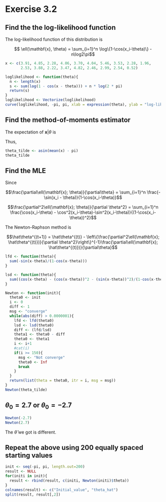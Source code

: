 # Exercise 3.2

## Find the the log-likelihood function

The log-likelihood function of this distribution is

$$ \ell(\mathbf{x}, \theta) = \sum_{i=1}^n \log\{1-\cos(x_i-\theta)\} - n\log2\pi$$


```r
x <- c(3.91, 4.85, 2.28, 4.06, 3.70, 4.04, 5.46, 3.53, 2.28, 1.96,
       2.53, 3.88, 2.22, 3.47, 4.82, 2.46, 2.99, 2.54, 0.52)

loglikelihood <- function(theta){
  n <- length(x)
  s <- sum(log(1 - cos(x - theta))) + n * log(2 * pi)
  return(s)
}
loglikelihood <- Vectorize(loglikelihood)
curve(loglikelihood, -pi, pi, xlab = expression(theta), ylab = "log-likelihood")
```

## Find the method-of-moments estimator

The expectation of $\mathbf{x}|\theta$ is
\begin{align*}
\mathbb E (x | \theta) &= \int_{0}^{2\pi} x \frac{1-\cos(x-\theta)}{2\pi} dx \\
&= \frac{1}{2\pi} \int_{0}^{2\pi} x - x\cos(x-\theta) dx \\
&= \pi + \sin(\theta) \\
&= \bar{X_n}
\end{align*}

Thus, 

```r
theta_tilde <- asin(mean(x) - pi)
theta_tilde
```

## Find the MLE 

Since

$$\frac{\partial\ell(\mathbf{x}; \theta)}{\partial\theta} = \sum_{i=1}^n \frac{-\sin(x_i - \theta)}{1-\cos(x_i-\theta)}$$

$$\frac{\partial^2\ell(\mathbf{x}; \theta)}{\partial \theta^2} = \sum_{i=1}^n \frac{\cos(x_i-\theta) - \cos^2(x_i-\theta)-\sin^2(x_i-\theta)}{(1-\cos(x_i-\theta))^2}$$

The Newton-Raphson method is

$$\hat\theta^{(t+1)} = \hat\theta^{(t)} - \left\{\frac{\partial^2\ell(\mathbf{x}; \hat\theta^{(t)})}{\partial \theta^2}\right\}^{-1}\frac{\partial\ell(\mathbf{x}; \hat\theta^{(t)})}{\partial\theta}$$

```r
lfd <- function(theta){
  sum(-sin(x-theta)/(1-cos(x-theta)))
}

lsd <- function(theta){
  sum((cos(x-theta) - (cos(x-theta))^2 - (sin(x-theta))^2)/(1-cos(x-theta))^2)
}

Newton <- function(init){
  theta0 <- init
  i <- 0
  diff <- 1
  msg <- "converge"
  while(abs(diff) > 0.0000001){
    lfd <- lfd(theta0)
    lsd <- lsd(theta0)
    diff <- (lfd/lsd)
    theta1 <- theta0 - diff
    theta0 <- theta1
    i <- i+1
    #cat(i)
    if(i >= 150){
      msg <- "Not converge"
      theta0 <- Inf
      break
    }
  }
  return(list(theta = theta0, itr = i, msg = msg))
}
Newton(theta_tilde)
```

## $\theta_0 = 2.7$ or $\theta_0 = -2.7$

```r
Newton(-2.7)
Newton(2.7)
```

The $\hat\theta$ we got is different.

## Repeat the above using 200 equally spaced starting values

```r
init <- seq(-pi, pi, length.out=200)
result <- NULL
for(initi in init){
  result <- rbind(result, c(initi, Newton(initi)$theta))
}
colnames(result) <- c("Initial_value", "theta_hat")
split(result, result[,2])
```
